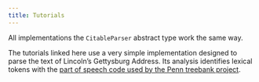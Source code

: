 ```yaml
---
title: Tutorials
---
```



All implementations the `CitableParser` abstract type work the same way.


The tutorials linked here use a very simple implementation designed to parse the text of Lincoln's Gettysburg Address. Its analysis identifies lexical tokens with the [part of speech code used by the Penn treebank project](https://www.ling.upenn.edu/courses/Fall_2003/ling001/penn_treebank_pos.html).
